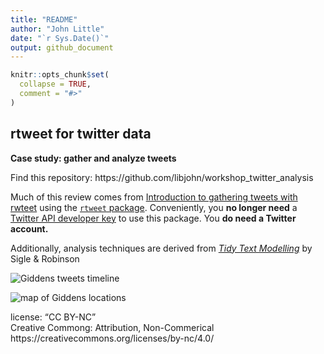 ```yaml
---
title: "README"
author: "John Little"
date: "`r Sys.Date()`"
output: github_document
---
```




<!-- README.md is generated from README.Rmd. Please edit that file -->

```r
knitr::opts_chunk$set(
  collapse = TRUE,
  comment = "#>"
)
```

## rtweet for twitter data

**Case study:  gather and analyze tweets**

<!-- badges: start -->
<!-- badges: end -->

Find this repository:  https://github.com/libjohn/workshop_twitter_analysis

Much of this review comes from [Introduction to gathering tweets with rwteet](https://docs.ropensci.org/rtweet/articles/intro.html) using the [`rtweet` package](https://docs.ropensci.org/rtweet/).  Conveniently, you **no longer need** a [Twitter API developer key](https://docs.ropensci.org/rtweet/articles/auth.html) to use this package.  You **do need a Twitter account.**  

Additionally, analysis techniques are derived from [_Tidy Text Modelling_](https://www.tidytextmining.com/)  by Sigle & Robinson

![](images/giddens_timeline.png "Giddens tweets timeline")

![](images/giddens_locations_map.png "map of Giddens locations")



license: "CC BY-NC"  
Creative Commong:  Attribution, Non-Commerical  
https://creativecommons.org/licenses/by-nc/4.0/  